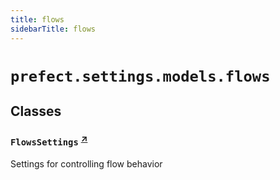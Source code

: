 ```yaml
---
title: flows
sidebarTitle: flows
---
```


# `prefect.settings.models.flows`

## Classes

### `FlowsSettings` <sup><a href="https://github.com/PrefectHQ/prefect/blob/main/src/prefect/settings/models/flows.py#L9" target="_blank">↗</a></sup>


Settings for controlling flow behavior

